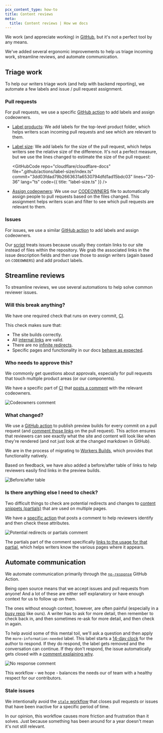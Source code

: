 ```yaml
---
pcx_content_type: how-to
title: Content reviews
meta:
  title: Content reviews | How we docs
---
```



We work (and appreciate working) in [GitHub](https://github.com/cloudflare/cloudflare-docs), but it's not a perfect tool by any means.

We've added several ergonomic improvements to help us triage incoming work, streamline reviews, and automate communication.

## Triage work

To help our writers triage work (and help with backend reporting), we automate a few labels and issue / pull request assignment.

### Pull requests

For pull requests, we use a specific [GitHub action](https://github.com/cloudflare/cloudflare-docs/blob/production/.github/workflows/pr-label-assign.yml) to add labels and assign codeowners.

- [Label products](https://github.com/cloudflare/cloudflare-docs/blob/production/.github/actions/label-products/): We add labels for the top-level product folder, which helps writers scan incoming pull requests and see which are relevant to them.
- [Label size](https://github.com/cloudflare/cloudflare-docs/blob/production/.github/actions/label-size/): We add labels for the size of the pull request, which helps writers see the relative size of the difference. It's not a perfect measure, but we use the lines changed to estimate the size of the pull request:

	<GitHubCode
		repo="cloudflare/cloudflare-docs"
		file=".github/actions/label-size/index.ts"
		commit="3dd03fdad79b2663631a6530794dfd1ad15bdc03"
		lines="20-36"
		lang="ts"
		code={{ title: "label-size.ts" }}
	/>

- [Assign codeowners](https://github.com/cloudflare/cloudflare-docs/tree/production/.github/actions/assign-pr): We use our [CODEOWNERS](https://github.com/cloudflare/cloudflare-docs/blob/production/.github/CODEOWNERS) file to automatically assign people to pull requests based on the files changed. This assignment helps writers scan and filter to see which pull requests are relevant to them.

### Issues

For issues, we use a similar [GitHub action](https://github.com/cloudflare/cloudflare-docs/blob/production/.github/workflows/issue-label-assign.yml) to add labels and assign codeowners.

Our [script](https://github.com/cloudflare/cloudflare-docs/tree/production/.github/actions/issue-label-assign) treats issues because usually they contain links to our site instead of files within the repository. We grab the associated links in the issue description fields and then use those to assign writers (again based on `CODEOWNERS`) and add product labels.


## Streamline reviews

To streamline reviews, we use several automations to help solve common reviewer issues.

### Will this break anything?

We have one required check that runs on every commit, [CI](https://github.com/cloudflare/cloudflare-docs/blob/production/.github/workflows/ci.yml).

This check makes sure that:

- The site builds correctly.
- All [internal links](/style-guide/how-we-docs/links/#internal-links) are valid.
- There are no [infinite redirects](/style-guide/how-we-docs/redirects/#infinite-redirects).
- Specific pages and functionality in our docs [behave as expected](https://github.com/cloudflare/cloudflare-docs/blob/production/worker/index.worker.test.ts).

### Who needs to approve this?

We commonly get questions about approvals, especially for pull requests that touch multiple product areas (or our components).

We have a specific part of [CI](https://github.com/cloudflare/cloudflare-docs/blob/production/.github/workflows/ci.yml#L32) that [posts a comment](https://github.com/cloudflare/cloudflare-docs/blob/production/bin/post-codeowners-comment/index.ts) with the relevant codeowners.

![Codeowners comment](~/assets/images/style-guide/how-we-docs/codeowners-comment.png)

### What changed?

We use a [GitHub action](https://github.com/cloudflare/cloudflare-docs/blob/production/.github/workflows/publish-preview.yml) to publish preview builds for every commit on a pull request (and [comment those links](https://github.com/cloudflare/cloudflare-docs/tree/production/bin/post-preview-url-comment) on the pull request). This action ensures that reviewers can see exactly what the site and content will look like when they're rendered (and not just look at the changed markdown in GitHub). 

We are in the process of migrating to [Workers Builds](/workers/ci-cd/builds/git-integration/github-integration/), which provides that functionality natively.

Based on feedback, we have also added a before/after table of links to help reviewers easily find links in the preview builds.

![Before/after table](~/assets/images/style-guide/how-we-docs/preview-comment.png)

### Is there anything else I need to check?

Two difficult things to check are potential redirects and changes to [content snippets (partials)](/style-guide/components/render/) that are used on multiple pages.

We have a [specific action](https://github.com/cloudflare/cloudflare-docs/blob/production/.github/workflows/potential-redirects-or-partials.yml) that posts a comment to help reviewers identify and then check these attributes.

![Potential redirects or partials comment](~/assets/images/style-guide/how-we-docs/potential-redirects-partials-comment.png)

The partials part of the comment specifically [links to the usage for that partial](/style-guide/components/render/?partial=1.1.1.1/all-ipv4), which helps writers know the various pages where it appears.

## Automate communication

We automate communication primarily through the [`no-response`](https://github.com/lee-dohm/no-response) GitHub Action.

Being open source means that we accept issues and pull requests from anyone! And a lot of these are either self explanatory or have enough context for us to follow up on them.

The ones without enough context, however, are often painful (especially in a [busy repo](https://github.com/cloudflare/cloudflare-docs/pulse) like ours). A writer has to ask for more detail, then remember to check back in, and then sometimes re-ask for more detail, and then check in again.

To help avoid some of this mental toil, we'll ask a question and then apply the `more-information-needed` label. This label starts a [14-day clock](https://github.com/cloudflare/cloudflare-docs/blob/production/.github/workflows/no-response.yml) for the author to respond. If they do respond, the label gets removed and the conversation can continue. If they don't respond, the issue automatically gets closed with a [comment explaining why](https://github.com/cloudflare/cloudflare-docs/issues/22943#issuecomment-3002211164).

![No response comment](~/assets/images/style-guide/how-we-docs/no-response-comment.png)

This workflow - we hope - balances the needs our of team with a healthy respect for our contributors.

### Stale issues

We intentionally avoid the [`stale` workflow](https://github.com/github/docs/blob/main/.github/workflows/stale.yml) that closes pull requests or issues that have been inactive for a specific period of time.

In our opinion, this workflow causes more friction and frustration than it solves. Just because something has been around for a year doesn't mean it's not still relevant.